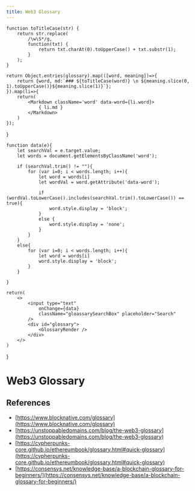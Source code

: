 ---
title: Web3 Glossary
---


    function toTitleCase(str) {
        return str.replace(
            /\w\S*/g,
            function(txt) {
                return txt.charAt(0).toUpperCase() + txt.substr(1);
            }
        );
    }

    return Object.entries(glossary).map(([word, meaning])=>{
        return {word, md:`### ${toTitleCase(word)} \n ${meaning.slice(0, 1).toUpperCase()}${meaning.slice(1)}`};
    }).map(li=>{
        return(
            <Markdown className='word' data-word={li.word}>
                { li.md }
            </Markdown>
        )
    });
}


    function data(e){
        let searchVal = e.target.value;
        let words = document.getElementsByClassName('word');

        if (searchVal.trim() != ""){
            for (var i=0; i < words.length; i++){
                let word = words[i]
                let wordVal = word.getAttribute('data-word');

                if (wordVal.toLowerCase().includes(searchVal.trim().toLowerCase()) == true){
                    word.style.display = 'block';
                }
                else {
                    word.style.display = 'none';
                }
            }
        }
        else{
            for (var i=0; i < words.length; i++){
                let word = words[i]
                word.style.display = 'block';
            }
        }

    }

    return(
        <>
            <input type="text"
                onChange={data}
                className="gloassarySearchBox" placeholder="Search"
            />
            <div id="glossary">
                <GlossaryRender />
            </div>
        </>
    )
}

# Web3 Glossary

<GlossaryComp />

## References
- [https://www.blocknative.com/glossary](https://www.blocknative.com/glossary)
- [https://unstoppabledomains.com/blog/the-web3-glossary](https://unstoppabledomains.com/blog/the-web3-glossary)
- [https://cypherpunks-core.github.io/ethereumbook/glossary.html#quick-glossary](https://cypherpunks-core.github.io/ethereumbook/glossary.html#quick-glossary)
- [https://consensys.net/knowledge-base/a-blockchain-glossary-for-beginners/](https://consensys.net/knowledge-base/a-blockchain-glossary-for-beginners/)
